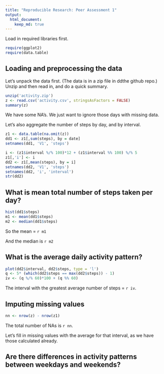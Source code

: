 ```yaml
---
title: "Reproducible Research: Peer Assessment 1"
output: 
  html_document:
    keep_md: true
---
```


Load in required libraries first.

```r
require(ggplot2)
require(data.table)
```

## Loading and preprocessing the data

Let's unpack the data first. (The data is in a zip file in ddthe github repo.)
Unzip and then read in, and do a quick summary.

```r
unzip('activity.zip')
z <- read.csv('activity.csv', stringsAsFactors = FALSE)
summary(z)
```

We have some NA's. We just want to ignore those days with missing data.

Let's also aggregate the number of steps by day, and by interval.

```r
z1 <- data.table(na.omit(z))
dd1 <- z1[,sum(steps), by = date]
setnames(dd1, 'V1', 'steps')

i <- (z1$interval %/% 100)*12 + (z1$interval %% 100) %/% 5
z1[,'i'] <- i
dd2 <- z1[,mean(steps), by = i]
setnames(dd2, 'V1', 'steps')
setnames(dd2, 'i', 'interval')
str(dd2)

```      

## What is mean total number of steps taken per day?

```r
hist(dd1$steps)
m1 <- mean(dd1$steps)
m2 <- median(dd1$steps)
```
So the mean = `r m1`

And the median is `r m2`


## What is the average daily activity pattern?

```r
plot(dd2$interval, dd2$steps, type = 'l')
q <- 5* (which(dd2$steps == max(dd2$steps)) - 1)
iv <- (q %/% 60)*100 + (q %% 60)

```

The interval with the greatest average number of steps = `r iv`.

## Imputing missing values

```r
nn <- nrow(z) - nrow(z1)

```
The total number of NAs is `r nn`.

Let's fill in missing values with the average for that interval, as we have those calculated already.



## Are there differences in activity patterns between weekdays and weekends?
